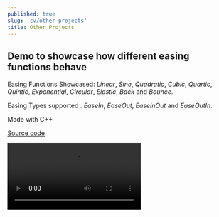 ```yaml
---
published: true
slug: 'cv/other-projects'
title: Other Projects
---
```



## Demo to showcase how different easing functions behave

Easing Functions Showcased: _Linear_, _Sine_, _Quadratic_, _Cubic_, _Quartic_, _Quintic_, _Exponential_, _Circular_,
_Elastic_, _Back_ and _Bounce_.

Easing Types supported : _EaseIn_, _EaseOut_, _EaseInOut_ and _EaseOutIn_.

Made with C++

[Source code](https://github.com/AnkurSheel/EasingFunctionsDemo)

<Video src="https://www.youtube.com/embed/x0vW7pHsvFQ" title="Easing Functions Video" />

## Fuzzy Logic system

A Fuzzy Logic system that reads the data produced by CERT (a facial features recognition program, to examine pictures
taken by a webcam) and processes it to determine the most prevalent emotion expressed by the player. This emotion is
then used to modify the internal game mechanics of Quake 3 in real time.

Made with C++

## Reliable UDP protocol

A Reliable UDP protocol to simulate AI (steering) behaviors over a network with a client-server architecture involving
multiple systems.

Made with C++

## TV Listings Scraper

A Google Maps based interface that displays the current TV Listings of Los Angeles TV stations, scraped from an existing
TV Listings.

Made with HTML, CSS, DOM, AJAX, XML, JAVA Servlets, JSON & PERL

